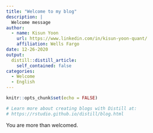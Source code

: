 ```yaml
---
title: "Welcome to my blog"
description: |
  Welcome message
author:
  - name: Kisun Yoon
    url: https://www.linkedin.com/in/kisun-yoon-quant/
    affiliation: Wells Fargo
date: 12-26-2020
output:
  distill::distill_article:
    self_contained: false
categories:
  - Welcome
  - English
---
```


```r
knitr::opts_chunk$set(echo = FALSE)

# Learn more about creating blogs with Distill at:
# https://rstudio.github.io/distill/blog.html

```

You are more than welcomed.


